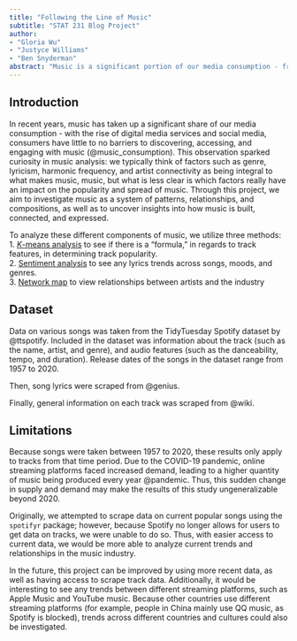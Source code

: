 ```yaml
---
title: "Following the Line of Music"
subtitle: "STAT 231 Blog Project"
author: 
- "Gloria Wu"
- "Justyce Williams"
- "Ben Snyderman"
abstract: "Music is a significant portion of our media consumption - from iconic performances at the Super Bowl and the Grammys to the viral spread of songs on social media platforms. Through this project, we utilize k-means analysis, sentiment analysis, and a network map to explore music."
---
```


## Introduction

In recent years, music has taken up a significant share of our media consumption - with the rise of digital media services and social media, consumers have little to no barriers to discovering, accessing, and engaging with music (@music_consumption). This observation sparked curiosity in music analysis: we typically think of factors such as genre, lyricism, harmonic frequency, and artist connectivity as being integral to what makes music, music, but what is less clear is which factors really have an impact on the popularity and spread of music. Through this project, we aim to investigate music as a system of patterns, relationships, and compositions, as well as to uncover insights into how music is built, connected, and expressed.    

To analyze these different components of music, we utilize three methods:   
1. [$K$-means analysis](k-means.qmd) to see if there is a "formula," in regards to track features, in determining track popularity.                 
2. [Sentiment analysis](sentiment-analysis.qmd) to see any lyrics trends across songs, moods, and genres.             
3. [Network map](network-map.qmd) to view relationships between artists and the industry                 

## Dataset

Data on various songs was taken from the TidyTuesday Spotify dataset by @ttspotify. Included in the dataset was information about the track (such as the name, artist, and genre), and audio features (such as the danceability, tempo, and duration). Release dates of the songs in the dataset range from 1957 to 2020.     

Then, song lyrics were scraped from @genius.

Finally, general information on each track was scraped from @wiki.

## Limitations

Because songs were taken between 1957 to 2020, these results only apply to tracks from that time period. Due to the COVID-19 pandemic, online streaming platforms faced increased demand, leading to a higher quantity of music being produced every year @pandemic. Thus, this sudden change in supply and demand may make the results of this study ungeneralizable beyond 2020.      

Originally, we attempted to scrape data on current popular songs using the `spotifyr` package; however, because Spotify no longer allows for users to get data on tracks, we were unable to do so. Thus, with easier access to current data, we would be more able to analyze current trends and relationships in the music industry.       

In the future, this project can be improved by using more recent data, as well as having access to scrape track data. Additionally, it would be interesting to see any trends between different streaming platforms, such as Apple Music and YouTube music. Because other countries use different streaming platforms (for example, people in China mainly use QQ music, as Spotify is blocked), trends across different countries and cultures could also be investigated. 